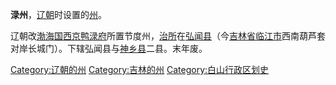 '''渌州'''，[[辽朝|辽朝]]时设置的[[州|州]]。

辽朝改[[渤海国|渤海国]][[西京|西京]][[鸭渌府|鸭渌府]]所置节度州，[[治所|治所]]在[[弘闻县|弘闻县]]（今[[吉林省|吉林省]][[临江市|临江市]]西南葫芦套对岸长城门）。下辖弘闻县与[[神乡县|神乡县]]二县。末年废。

{{辽朝行政区划|nocat}}
{{辽朝行政区划小作品}}
{{DEFAULTSORT:L}}
[[Category:辽朝的州|Category:辽朝的州]]
[[Category:吉林的州|Category:吉林的州]]
[[Category:白山行政区划史|Category:白山行政区划史]]